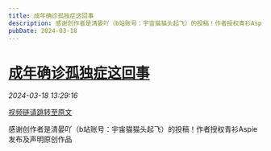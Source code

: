```yaml
---
title: 成年确诊孤独症这回事
description: 感谢创作者是清晏吖（b站账号：宇宙猫猫头起飞）的投稿！作者授权青衫Aspie发布及声明原创作品
pubDate: 2024-03-18
---
```


# [成年确诊孤独症这回事](http://mp.weixin.qq.com/s?__biz=MzIyMzgyMjY5NQ==&mid=2247515613&idx=1&sn=0e71dc3b3be5c6bd1e854cfa5a9d70c7&chksm=e912c2ffb4976d441f5ae1dc59964a6f2463c4e17de646e4d05dd31bacf5da41f39344be07ce#rd)

  *2024-03-18 13:29:16*

[视频链请跳转至原文](http://mp.weixin.qq.com/s?__biz=MzIyMzgyMjY5NQ==&mid=2247515613&idx=1&sn=0e71dc3b3be5c6bd1e854cfa5a9d70c7&chksm=e912c2ffb4976d441f5ae1dc59964a6f2463c4e17de646e4d05dd31bacf5da41f39344be07ce#rd)

感谢创作者是清晏吖（b站账号：宇宙猫猫头起飞）的投稿！作者授权青衫Aspie发布及声明原创作品